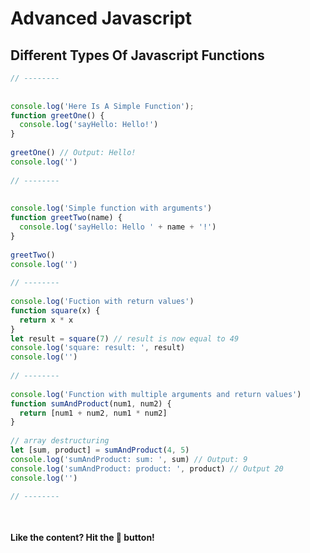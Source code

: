# Advanced Javascript

## Different Types Of Javascript Functions

```js filename="functions.js" {3} copy
// -------- 
 
 
console.log('Here Is A Simple Function');
function greetOne() {
  console.log('sayHello: Hello!')
}
 
greetOne() // Output: Hello!
console.log('')
 
// -------- 
 
 
console.log('Simple function with arguments')
function greetTwo(name) {
  console.log('sayHello: Hello ' + name + '!')
}
 
greetTwo()
console.log('')
 
// -------- 
 
console.log('Fuction with return values')
function square(x) {
  return x * x
}
let result = square(7) // result is now equal to 49
console.log('square: result: ', result)
console.log('')
 
// -------- 
 
console.log('Function with multiple arguments and return values')
function sumAndProduct(num1, num2) {
  return [num1 + num2, num1 * num2]
}
 
// array destructuring
let [sum, product] = sumAndProduct(4, 5)
console.log('sumAndProduct: sum: ', sum) // Output: 9
console.log('sumAndProduct: product: ', product) // Output 20
console.log('')
 
// -------- 
 



```

#### Like the content? Hit the 🫶 button!


<Counters />
